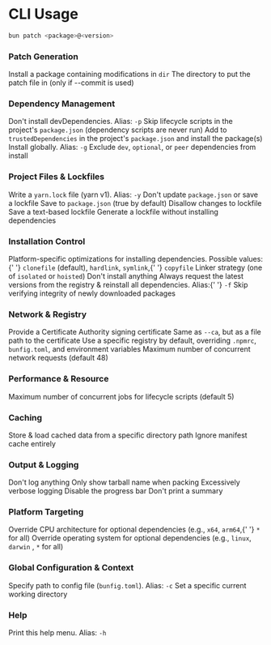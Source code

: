 # CLI Usage

```bash
bun patch <package>@<version>
```

### Patch Generation

<ParamField path="--commit" type="boolean">
	Install a package containing modifications in <code>dir</code>
</ParamField>

<ParamField path="--patches-dir" type="string">
	The directory to put the patch file in (only if --commit is used)
</ParamField>

### Dependency Management

<ParamField path="--production" type="boolean">
	Don't install devDependencies. Alias: <code>-p</code>
</ParamField>

<ParamField path="--ignore-scripts" type="boolean">
	Skip lifecycle scripts in the project's <code>package.json</code> (dependency scripts are never
	run)
</ParamField>

<ParamField path="--trust" type="boolean">
	Add to <code>trustedDependencies</code> in the project's <code>package.json</code> and install the
	package(s)
</ParamField>

<ParamField path="--global" type="boolean">
	Install globally. Alias: <code>-g</code>
</ParamField>

<ParamField path="--omit" type="string">
	Exclude <code>dev</code>, <code>optional</code>, or <code>peer</code> dependencies from install
</ParamField>

### Project Files &amp; Lockfiles

<ParamField path="--yarn" type="boolean">
	Write a <code>yarn.lock</code> file (yarn v1). Alias: <code>-y</code>
</ParamField>

<ParamField path="--no-save" type="boolean">
	Don't update <code>package.json</code> or save a lockfile
</ParamField>

<ParamField path="--save" type="boolean" default="true">
	Save to <code>package.json</code> (true by default)
</ParamField>

<ParamField path="--frozen-lockfile" type="boolean">
	Disallow changes to lockfile
</ParamField>

<ParamField path="--save-text-lockfile" type="boolean">
	Save a text-based lockfile
</ParamField>

<ParamField path="--lockfile-only" type="boolean">
	Generate a lockfile without installing dependencies
</ParamField>

### Installation Control

<ParamField path="--backend" type="string" default="clonefile">
	Platform-specific optimizations for installing dependencies. Possible values:{' '}
	<code>clonefile</code> (default), <code>hardlink</code>, <code>symlink</code>,{' '}
	<code>copyfile</code>
</ParamField>

<ParamField path="--linker" type="string">
	Linker strategy (one of <code>isolated</code> or <code>hoisted</code>)
</ParamField>

<ParamField path="--dry-run" type="boolean">
	Don't install anything
</ParamField>

<ParamField path="--force" type="boolean">
	Always request the latest versions from the registry &amp; reinstall all dependencies. Alias:{' '}
	<code>-f</code>
</ParamField>

<ParamField path="--no-verify" type="boolean">
	Skip verifying integrity of newly downloaded packages
</ParamField>

### Network &amp; Registry

<ParamField path="--ca" type="string">
	Provide a Certificate Authority signing certificate
</ParamField>

<ParamField path="--cafile" type="string">
	Same as <code>--ca</code>, but as a file path to the certificate
</ParamField>

<ParamField path="--registry" type="string">
	Use a specific registry by default, overriding <code>.npmrc</code>, <code>bunfig.toml</code>, and
	environment variables
</ParamField>

<ParamField path="--network-concurrency" type="number" default="48">
	Maximum number of concurrent network requests (default 48)
</ParamField>

### Performance &amp; Resource

<ParamField path="--concurrent-scripts" type="number" default="5">
	Maximum number of concurrent jobs for lifecycle scripts (default 5)
</ParamField>

### Caching

<ParamField path="--cache-dir" type="string">
	Store &amp; load cached data from a specific directory path
</ParamField>

<ParamField path="--no-cache" type="boolean">
	Ignore manifest cache entirely
</ParamField>

### Output &amp; Logging

<ParamField path="--silent" type="boolean">
	Don't log anything
</ParamField>

<ParamField path="--quiet" type="boolean">
	Only show tarball name when packing
</ParamField>

<ParamField path="--verbose" type="boolean">
	Excessively verbose logging
</ParamField>

<ParamField path="--no-progress" type="boolean">
	Disable the progress bar
</ParamField>

<ParamField path="--no-summary" type="boolean">
	Don't print a summary
</ParamField>

### Platform Targeting

<ParamField path="--cpu" type="string">
	Override CPU architecture for optional dependencies (e.g., <code>x64</code>, <code>arm64</code>,{' '}
	<code>*</code> for all)
</ParamField>

<ParamField path="--os" type="string">
	Override operating system for optional dependencies (e.g., <code>linux</code>, <code>darwin</code>
	, <code>*</code> for all)
</ParamField>

### Global Configuration &amp; Context

<ParamField path="--config" type="string">
	Specify path to config file (<code>bunfig.toml</code>). Alias: <code>-c</code>
</ParamField>

<ParamField path="--cwd" type="string">
	Set a specific current working directory
</ParamField>

### Help

<ParamField path="--help" type="boolean">
	Print this help menu. Alias: <code>-h</code>
</ParamField>
